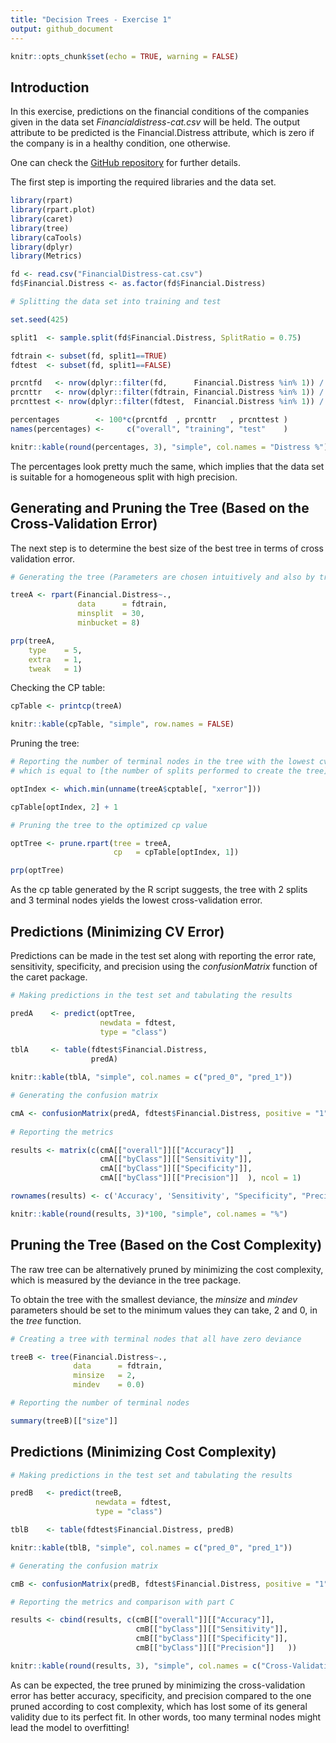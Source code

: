 ---
title: "Decision Trees - Exercise 1"
output: github_document
---

```{r setup, include=FALSE}
knitr::opts_chunk$set(echo = TRUE, warning = FALSE)
```

## Introduction

In this exercise, predictions on the financial conditions of the companies given in the data set *Financialdistress-cat.csv* will be held. The output attribute to be predicted is the Financial.Distress attribute, which is zero if the company is in a healthy condition, one otherwise.

One can check the [GitHub repository](https://github.com/ayigitdogan/Decision-Trees-Exercise-1) for further details.

The first step is importing the required libraries and the data set.

```{r intro, warning=FALSE, fig.cap="Table 1: Percentage of companies in distress in the original and split data sets"}

library(rpart)
library(rpart.plot)
library(caret)
library(tree)
library(caTools)
library(dplyr)
library(Metrics)

fd <- read.csv("FinancialDistress-cat.csv")
fd$Financial.Distress <- as.factor(fd$Financial.Distress)

# Splitting the data set into training and test

set.seed(425)

split1  <- sample.split(fd$Financial.Distress, SplitRatio = 0.75)

fdtrain <- subset(fd, split1==TRUE)
fdtest  <- subset(fd, split1==FALSE)

prcntfd   <- nrow(dplyr::filter(fd,      Financial.Distress %in% 1)) / nrow(fd)      
prcnttr   <- nrow(dplyr::filter(fdtrain, Financial.Distress %in% 1)) / nrow(fdtrain)
prcnttest <- nrow(dplyr::filter(fdtest,  Financial.Distress %in% 1)) / nrow(fdtest)

percentages        <- 100*c(prcntfd  , prcnttr   , prcnttest )
names(percentages) <-     c("overall", "training", "test"    )

knitr::kable(round(percentages, 3), "simple", col.names = "Distress %")

```

The percentages look pretty much the same, which implies that the data set is suitable for a homogeneous split with high precision.

## Generating and Pruning the Tree (Based on the Cross-Validation Error)

The next step is to determine the best size of the best tree in terms of cross validation error.

```{r rawtree, fig.cap="Figure 1. Decision tree before pruning"}

# Generating the tree (Parameters are chosen intuitively and also by trial and error.)

treeA <- rpart(Financial.Distress~.,
               data      = fdtrain,
               minsplit  = 30,
               minbucket = 8)

prp(treeA,
    type    = 5,
    extra   = 1,
    tweak   = 1)

```

Checking the CP table:

```{r cptable, fig.cap="Table 2. CP Table"}
cpTable <- printcp(treeA)

knitr::kable(cpTable, "simple", row.names = FALSE)
```


Pruning the tree:

```{r prune, fig.cap="Decision tree after pruning"}

# Reporting the number of terminal nodes in the tree with the lowest cv-error, 
# which is equal to [the number of splits performed to create the tree] + 1

optIndex <- which.min(unname(treeA$cptable[, "xerror"]))

cpTable[optIndex, 2] + 1

# Pruning the tree to the optimized cp value

optTree <- prune.rpart(tree = treeA,
                       cp   = cpTable[optIndex, 1])

prp(optTree)

```

As the cp table generated by the R script suggests, the tree with 2 splits and 3 terminal
nodes yields the lowest cross-validation error.

## Predictions (Minimizing CV Error)

Predictions can be made in the test set along with reporting the error rate, sensitivity, specificity, and precision
using the *confusionMatrix* function of the caret package.

```{r predictions, fig.cap="Table 3. Prediction results"}

# Making predictions in the test set and tabulating the results

predA    <- predict(optTree,
                    newdata = fdtest,
                    type = "class")

tblA     <- table(fdtest$Financial.Distress,
                  predA)

knitr::kable(tblA, "simple", col.names = c("pred_0", "pred_1"))

```

```{r predresults, fig.cap="Table 4. Prediction report"}

# Generating the confusion matrix

cmA <- confusionMatrix(predA, fdtest$Financial.Distress, positive = "1")
    
# Reporting the metrics

results <- matrix(c(cmA[["overall"]][["Accuracy"]]   ,
                    cmA[["byClass"]][["Sensitivity"]],
                    cmA[["byClass"]][["Specificity"]],
                    cmA[["byClass"]][["Precision"]]  ), ncol = 1)

rownames(results) <- c('Accuracy', 'Sensitivity', "Specificity", "Precision")

knitr::kable(round(results, 3)*100, "simple", col.names = "%")

```

## Pruning the Tree (Based on the Cost Complexity)

The raw tree can be alternatively pruned by minimizing the cost complexity, which is measured by the deviance in the tree package.

To obtain the tree with the smallest deviance, the *minsize* and *mindev* parameters should be set to the minimum values they can take, 2 and 0, in the *tree* function.

```{r alternativetree}

# Creating a tree with terminal nodes that all have zero deviance

treeB <- tree(Financial.Distress~.,
              data      = fdtrain,
              minsize   = 2,
              mindev    = 0.0)

# Reporting the number of terminal nodes

summary(treeB)[["size"]]

```

## Predictions (Minimizing Cost Complexity)

```{r alterativepredresults, fig.cap="Table 5: Percentage of companies in distress in the original and split data sets (alternative pruning)"}

# Making predictions in the test set and tabulating the results

predB   <- predict(treeB,
                   newdata = fdtest,
                   type = "class")

tblB    <- table(fdtest$Financial.Distress, predB)

knitr::kable(tblB, "simple", col.names = c("pred_0", "pred_1"))

```


```{r alternativecm, fig.cap="Table 6: Performance comparison of the two models"}

# Generating the confusion matrix

cmB <- confusionMatrix(predB, fdtest$Financial.Distress, positive = "1")

# Reporting the metrics and comparison with part C

results <- cbind(results, c(cmB[["overall"]][["Accuracy"]],
                            cmB[["byClass"]][["Sensitivity"]],
                            cmB[["byClass"]][["Specificity"]],
                            cmB[["byClass"]][["Precision"]]   ))

knitr::kable(round(results, 3), "simple", col.names = c("Cross-Validation", "Cost Complexity"))
```

As can be expected, the tree pruned by minimizing the cross-validation error has better accuracy, specificity, and precision
compared to the one pruned according to cost complexity, which has lost some of its general validity due to its perfect fit. In other words, too many terminal nodes might lead the model to overfitting!